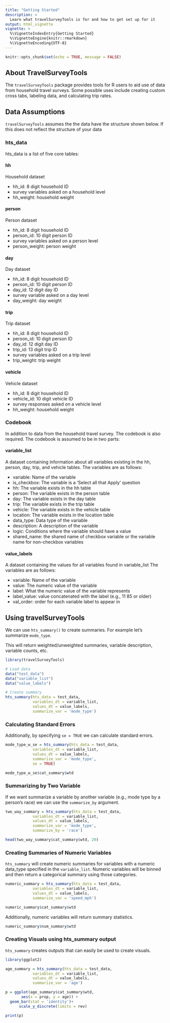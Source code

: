 ```yaml
---
title: "Getting Started"
description: >
  Learn what travelSurveyTools is for and how to get set up for it
output: html_vignette
vignette: >
  %\VignetteIndexEntry{Getting Started}
  %\VignetteEngine{knitr::rmarkdown}
  %\VignetteEncoding{UTF-8}
---
```


```r
knitr::opts_chunk$set(echo = TRUE, message = FALSE)
```

## About TravelSurveyTools

The `travelSurveyTools` package provides tools for R users to aid use of data from household travel surveys. Some possible uses include creating custom cross tabs, labeling data, and calculating trip rates.

## Data Assumptions

`travelSurveyTools` assumes the the data have the structure shown below. If this does not reflect the structure of your data

### hts_data

hts_data is a list of five core tables:

#### hh

Household dataset

-   hh_id: 8 digit household ID
-   survey variables asked on a household level
-   hh_weight: household weight

#### person

Person dataset

-   hh_id: 8 digit household ID
-   person_id: 10 digit person ID
-   survey variables asked on a person level
-   person_weight: person weight

#### day

Day dataset

-   hh_id: 8 digit household ID
-   person_id: 10 digit person ID
-   day_id: 12 digit day ID
-   survey variable asked on a day level
-   day_weight: day weight

#### trip

Trip dataset

-   hh_id: 8 digit household ID
-   person_id: 10 digit person ID
-   day_id: 12 digit day ID
-   trip_id: 13 digit trip ID
-   survey variables asked on a trip level
-   trip_weight: trip weight

#### vehicle

Vehicle dataset

-   hh_id: 8 digit household ID
-   vehicle_id: 10 digit vehicle ID
-   survey responses asked on a vehicle level
-   hh_weight: household weight

### Codebook

In addition to data from the household travel survey. The codebook is also required. The codebook is assumed to be in two parts:

#### variable_list

A dataset containing information about all variables existing in the hh, person, day, trip, and vehicle tables. The variables are as follows:

-   variable: Name of the variable
-   is_checkbox: The variable is a 'Select all that Apply' question
-   hh: The variable exists in the hh table
-   person: The variable exists in the person table
-   day: The variable exists in the day table
-   trip: The variable exists in the trip table
-   vehicle: The variable exists in the vehicle table
-   location: The variable exists in the location table
-   data_type: Data type of the variable
-   description: A description of the variable
-   logic: Conditions where the variable should have a value
-   shared_name: the shared name of checkbox variable or the variable name for non-checkbox variables

#### value_labels

A dataset containing the values for all variables found in variable_list The variables are as follows:

-   variable: Name of the variable
-   value: The numeric value of the variable
-   label: What the numeric value of the variable represents
-   label_value: value concatenated with the label (e.g., 11 85 or older)
-   val_order: order for each variable label to appear in

## Using travelSurveyTools

We can use `hts_summary()` to create summaries. For example let's summarize `mode_type`.

This will return weighted/unweighted summaries, variable description, variable counts, etc.

```r

library(travelSurveyTools)

# Load data
data("test_data")
data("variable_list")
data("value_labels")

# Create summary
hts_summary(hts_data = test_data,
            variables_dt = variable_list,
            values_dt = value_labels,
            summarize_var = 'mode_type')

```

### Calculating Standard Errors

Additionally, by specifying `se = TRUE` we can calculate standard errors.

```r

mode_type_w_se = hts_summary(hts_data = test_data,
            variables_dt = variable_list,
            values_dt = value_labels,
            summarize_var = 'mode_type',
            se = TRUE)

mode_type_w_se$cat_summary$wtd

```

### Summarizing by Two Variable

If we want summarize a variable by another variable (e.g., mode type by a person's race) we can use the `summarize_by` argument.

```r

two_way_summary = hts_summary(hts_data = test_data,
            variables_dt = variable_list,
            values_dt = value_labels,
            summarize_var = 'mode_type',
            summarize_by = 'race')

head(two_way_summary$cat_summary$wtd, 20)

```

### Creating Summaries of Numeric Variables

`hts_summary` will create numeric summaries for variables with a numeric data_type specified in the `variable_list`. Numeric variables will be binned and then return a categorical summary using those categories.

```r

numeric_summary = hts_summary(hts_data = test_data,
            variables_dt = variable_list,
            values_dt = value_labels,
            summarize_var = 'speed_mph')

numeric_summary$cat_summary$wtd

```

Additionally, numeric variables will return summary statistics.

```r

numeric_summary$num_summary$wtd

```

<!-- ### Calculating trip rates -->

<!-- `hts_summary` can also be used to calculate trip rates.  -->

<!-- ```{r, trip_rates_example} -->

<!-- trip_rates_by_employment = hts_summary(hts_data = test_data, -->

<!--             variables_dt = variable_list, -->

<!--             values_dt = value_labels, -->

<!--             summarize_var = 'num_trips', -->

<!--             summarize_by = 'employment') -->

<!-- trip_rates_by_employment$cat_summary$wtd -->

<!-- ``` -->

### Creating Visuals using hts_summary output

`hts_summary` creates outputs that can easily be used to create visuals.

```r

library(ggplot2)

age_summary = hts_summary(hts_data = test_data,
            variables_dt = variable_list,
            values_dt = value_labels,
            summarize_var = 'age')

p = ggplot(age_summary$cat_summary$wtd, 
       aes(x = prop, y = age)) +
  geom_bar(stat = 'identity')+
      scale_y_discrete(limits = rev)

print(p)

```
